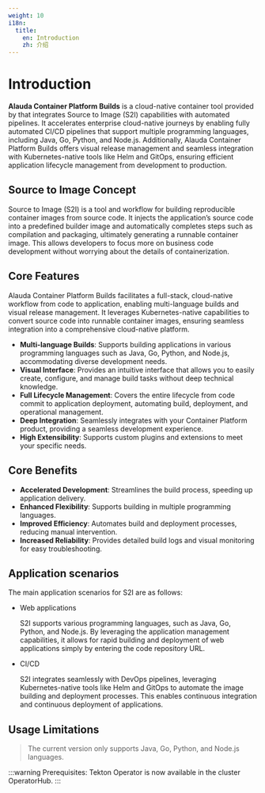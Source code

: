 ```yaml
---
weight: 10
i18n:
  title:
    en: Introduction
    zh: 介绍
---
```


# Introduction

**Alauda Container Platform Builds** is a cloud-native container tool provided by <Term name="product" textCase="capitalize" /> that integrates Source to Image (S2I) capabilities with automated pipelines. It accelerates enterprise cloud-native journeys by enabling fully automated CI/CD pipelines that support multiple programming languages, including Java, Go, Python, and Node.js. Additionally, Alauda Container Platform Builds offers visual release management and seamless integration with Kubernetes-native tools like Helm and GitOps, ensuring efficient application lifecycle management from development to production.

## Source to Image Concept

Source to Image (S2I) is a tool and workflow for building reproducible container images from source code. It injects the application’s source code into a predefined builder image and automatically completes steps such as compilation and packaging, ultimately generating a runnable container image. This allows developers to focus more on business code development without worrying about the details of containerization.

## Core Features

Alauda Container Platform Builds facilitates a full-stack, cloud-native workflow from code to application, enabling multi-language builds and visual release management. It leverages Kubernetes-native capabilities to convert source code into runnable container images, ensuring seamless integration into a comprehensive cloud-native platform. 

- **Multi-language Builds**: Supports building applications in various programming languages such as Java, Go, Python, and Node.js, accommodating diverse development needs.
- **Visual Interface**: Provides an intuitive interface that allows you to easily create, configure, and manage build tasks without deep technical knowledge.
- **Full Lifecycle Management**: Covers the entire lifecycle from code commit to application deployment, automating build, deployment, and operational management.
- **Deep Integration**: Seamlessly integrates with your Container Platform product, providing a seamless development experience.
- **High Extensibility**: Supports custom plugins and extensions to meet your specific needs.

## Core Benefits
- **Accelerated Development**: Streamlines the build process, speeding up application delivery.
- **Enhanced Flexibility**: Supports building in multiple programming languages.
- **Improved Efficiency**: Automates build and deployment processes, reducing manual intervention.
- **Increased Reliability**: Provides detailed build logs and visual monitoring for easy troubleshooting.

## Application scenarios

The main application scenarios for S2I are as follows:

- Web applications

  S2I supports various programming languages, such as Java, Go, Python, and Node.js. By leveraging the <Term name="product" textCase="capitalize" /> application management capabilities, it allows for rapid building and deployment of web applications simply by entering the code repository URL.

- CI/CD

  S2I integrates seamlessly with DevOps pipelines, leveraging Kubernetes-native tools like Helm and GitOps to automate the image building and deployment processes. This enables continuous integration and continuous deployment of applications.

## Usage Limitations

> The current version only supports Java, Go, Python, and Node.js languages.

:::warning
Prerequisites: Tekton Operator is now available in the cluster OperatorHub.
:::